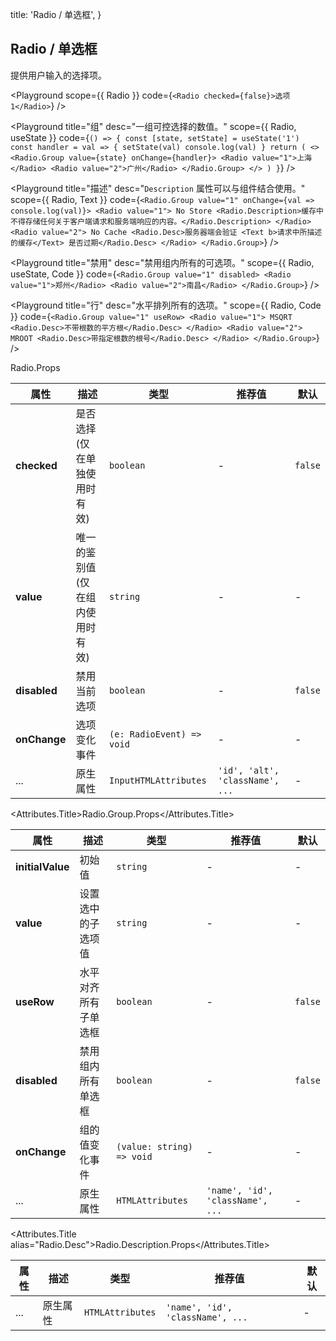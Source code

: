 
  title: 'Radio / 单选框',
}

## Radio / 单选框

提供用户输入的选择项。

<Playground
  scope={{ Radio }}
  code={`
<Radio checked={false}>选项 1</Radio>
`} />

<Playground
  title="组"
  desc="一组可控选择的数值。"
  scope={{ Radio, useState }}
  code={`
() => {
  const [state, setState] = useState('1')
  const handler = val => {
    setState(val)
    console.log(val)
  }
  return (
    <>
      <Radio.Group value={state} onChange={handler}>
        <Radio value="1">上海</Radio>
        <Radio value="2">广州</Radio>
      </Radio.Group>
    </>
  )
}
`} />

<Playground
  title="描述"
  desc="`Description` 属性可以与组件结合使用。"
  scope={{ Radio, Text }}
  code={`
<Radio.Group value="1" onChange={val => console.log(val)}>
  <Radio value="1">
    No Store
    <Radio.Description>缓存中不得存储任何关于客户端请求和服务端响应的内容。</Radio.Description>
  </Radio>
  <Radio value="2">
    No Cache
    <Radio.Desc>服务器端会验证 <Text b>请求中所描述的缓存</Text> 是否过期</Radio.Desc>
  </Radio>
</Radio.Group>
`} />


<Playground
  title="禁用"
  desc="禁用组内所有的可选项。"
  scope={{ Radio, useState, Code }}
  code={`
<Radio.Group value="1" disabled>
  <Radio value="1">郑州</Radio>
  <Radio value="2">南昌</Radio>
</Radio.Group>
`} />

<Playground
  title="行"
  desc="水平排列所有的选项。"
  scope={{ Radio, Code }}
  code={`
<Radio.Group value="1" useRow>
  <Radio value="1">
    MSQRT
    <Radio.Desc>不带根数的平方根</Radio.Desc>
  </Radio>
  <Radio value="2">
    MROOT
    <Radio.Desc>带指定根数的根号</Radio.Desc>
  </Radio>
</Radio.Group>
`} />


<Attributes edit="/pages/docs/components/radio.mdx">
<Attributes.Title>Radio.Props</Attributes.Title>

| 属性 | 描述 | 类型 | 推荐值 | 默认
| ---------- | ---------- | ---- |  -------------- | ------ |
| **checked** | 是否选择 (仅在单独使用时有效) | `boolean` | - | `false` |
| **value** | 唯一的鉴别值 (仅在组内使用时有效) | `string` | - | - |
| **disabled** | 禁用当前选项 | `boolean` | - | `false` |
| **onChange** | 选项变化事件 | `(e: RadioEvent) => void` | - | - |
| ... | 原生属性 | `InputHTMLAttributes` | `'id', 'alt', 'className', ...` | - |

<Attributes.Title>Radio.Group.Props</Attributes.Title>

| 属性 | 描述 | 类型 | 推荐值 | 默认
| ---------- | ---------- | ---- |  -------------- | ------ |
| **initialValue** | 初始值 | `string` | - | - |
| **value** | 设置选中的子选项值 | `string` | - | - |
| **useRow** | 水平对齐所有子单选框 | `boolean` | - | `false` |
| **disabled** | 禁用组内所有单选框 | `boolean` | - | `false` |
| **onChange** | 组的值变化事件 | `(value: string) => void` | - | - |
| ... | 原生属性 | `HTMLAttributes` | `'name', 'id', 'className', ...` | - |

<Attributes.Title alias="Radio.Desc">Radio.Description.Props</Attributes.Title>

| 属性 | 描述 | 类型 | 推荐值 | 默认
| ---------- | ---------- | ---- |  -------------- | ------ |
| ... | 原生属性 | `HTMLAttributes` | `'name', 'id', 'className', ...` | - |

</Attributes>

